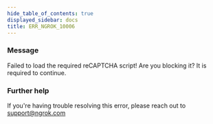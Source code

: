 ```yaml
---
hide_table_of_contents: true
displayed_sidebar: docs
title: ERR_NGROK_10006
---
```




### Message

Failed to load the required reCAPTCHA script! Are you blocking it? It is required to continue.

<ErrorDetails error="err_ngrok_10006" />

### Further help

If you're having trouble resolving this error, please reach out to [support@ngrok.com](mailto:support@ngrok.com?subject=Help%20with%20ERR_NGROK_10006)
